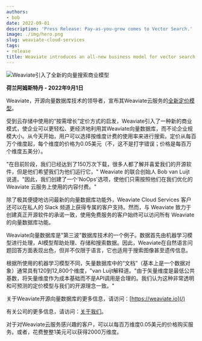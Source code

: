 ```yaml
---
authors:
- bob
date: 2022-09-01
description: 'Press Release: Pay-as-you-grow comes to Vector Search.'
image: ./img/hero.png
slug: weaviate-cloud-services
tags:
- release
title: Weaviate introduces an all-new business model for vector search
---
```


![Weaviate引入了全新的向量搜索商业模型](./img/hero.png)

<!-- truncate -->

**荷兰阿姆斯特丹 - 2022年9月1日**

Weaviate，开源向量数据库技术的领导者，宣布其Weaviate云服务的[全新定价模型](/pricing)。

受到云存储中使用的“按需增长”定价方式的启发，Weaviate引入了一种新的商业模式，使企业可以更轻松、更经济地利用其Weaviate向量数据库，而不论企业规模大小。从今天开始，用户可以选择按维度计费的使用率来进行搜索。定价从每百万个维度起，每个维度的价格为0.05美元（不，这不是打字错误；价格是每百万个维度五美分）。

"在目前阶段，我们已经达到了150万次下载，很多人都了解并喜爱我们的开源软件，但是他们希望我们为他们运行它，" Weaviate 的联合创始人 Bob van Luijt 说道。"因此，我们创建了一个'NoOps'选项，使他们只需按照他们在我们优化的 Weaviate 云服务上使用的内容付费。"

除了极其便捷地访问最新的向量数据库功能外，Weaviate Cloud Services 客户还可以在私人的 Slack 频道上获得专属的客户支持。然而，与 Weaviate 致力于创建真正开源软件的承诺一致，使用免费服务的客户始终可以访问所有 Weaviate 的向量数据库功能。

Weaviate向量数据库是"第三波"数据库技术的一个例子。数据首先由机器学习模型进行处理，AI模型帮助处理、存储和搜索数据。因此，Weaviate在自然语言问题回答方面表现出色，但并不仅限于语言，它也适用于搜索图像甚至遗传信息。

根据所使用的机器学习模型不同，矢量数据库中的“文档”（基本上是一个数据对象）通常具有120到12,800个维度，"van Luijt解释道。"由于矢量维度是最低公共基数，将矢量维度作为成本基础而不是API调用是合理的。我们认为这种非常透明和可预测的定价模型与我们的开源理念一致。"

关于Weaviate开源向量数据库的更多信息，请访问：[https://weaviate.io](/)

有关公司的更多信息，请访问：[关于我们](/company/about-us)。

对于对Weaviate云服务感兴趣的客户，可以以每百万维度0.05美元的价格购买服务。或者，花费整整1美元可以获得2000万维度。